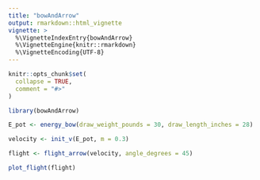 ```yaml
---
title: "bowAndArrow"
output: rmarkdown::html_vignette
vignette: >
  %\VignetteIndexEntry{bowAndArrow}
  %\VignetteEngine{knitr::rmarkdown}
  %\VignetteEncoding{UTF-8}
---
```


```r
knitr::opts_chunk$set(
  collapse = TRUE,
  comment = "#>"
)
```

```r
library(bowAndArrow)
```


```r
E_pot <- energy_bow(draw_weight_pounds = 30, draw_length_inches = 28)
```

```r
velocity <- init_v(E_pot, m = 0.3)
```

```r
flight <- flight_arrow(velocity, angle_degrees = 45)
```

```r
plot_flight(flight)
```

